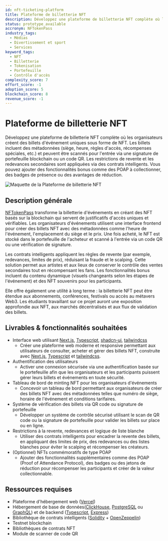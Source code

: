 ```yaml
---
id: nft-ticketing-platform
title: Plateforme de billetterie NFT
description: Développez une plateforme de billetterie NFT complète où les organisateurs créent des billets d'événement uniques sous forme de NFT. Les billets incluent des métadonnées (siège, heure, règles d'accès, récompenses spéciales, etc.) et peuvent être scannés pour l'entrée via une signature de portefeuille blockchain ou un code QR. Les restrictions de revente et les redevances secondaires sont appliquées via des contrats intelligents. Vous pouvez ajouter des fonctionnalités bonus comme des POAP à collectionner, des badges de présence ou des avantages de réduction.
status: prototype_available
accronym: NFTokenPass
industry_tags:
  - Médias
  - Divertissement et sport
  - Services
keyword_tags:
  - NFT
  - Billetterie
  - Tokenisation
  - Portefeuille
  - Contrôle d'accès
complexity_score: 7
effort_score: -1
adoption_score: 5
blockchain_score: 8
revenue_score: -1
---
```


# Plateforme de billetterie NFT

Développez une plateforme de billetterie NFT complète où les organisateurs créent des billets d'événement uniques sous forme de NFT. Les billets incluent des métadonnées (siège, heure, règles d'accès, récompenses spéciales, etc.) et peuvent être scannés pour l'entrée via une signature de portefeuille blockchain ou un code QR. Les restrictions de revente et les redevances secondaires sont appliquées via des contrats intelligents. Vous pouvez ajouter des fonctionnalités bonus comme des POAP à collectionner, des badges de présence ou des avantages de réduction.

![Maquette de la Plateforme de billetterie NFT](/images/project/nft-ticketing-platform.jpg)

## Description générale

[NFTokenPass](https://nftokenpass.monark.io) transforme la billetterie d'événements en créant des NFT basés sur la blockchain qui servent de justificatifs d'accès uniques et vérifiables. Les organisateurs d'événements utilisent une interface frontend pour créer des billets NFT avec des métadonnées comme l'heure de l'événement, l'emplacement du siège et le prix. Une fois acheté, le NFT est stocké dans le portefeuille de l'acheteur et scanné à l'entrée via un code QR ou une vérification de signature.

Les contrats intelligents appliquent les règles de revente (par exemple, redevances, limites de prix), réduisant la fraude et le scalping. Cette solution permet aux artistes et aux lieux de conserver le contrôle des ventes secondaires tout en récompensant les fans. Les fonctionnalités bonus incluent du contenu dynamique (visuels changeants selon les étapes de l'événement) et des NFT souvenirs pour les participants.

Elle offre également une utilité à long terme : la billetterie NFT peut être étendue aux abonnements, conférences, festivals ou accès au métavers Web3. Les étudiants travaillant sur ce projet auront une exposition approfondie aux NFT, aux marchés décentralisés et aux flux de validation des billets.

## Livrables & fonctionnalités souhaitées

- Interface web utilisant [Next.js](https://nextjs.org/), [Typescript](https://www.typescriptlang.org/), [shadcn-ui](https://ui.shadcn.com/), [tailwindcss](https://tailwindcss.com/)  
   - Créer une plateforme web moderne et responsive permettant aux utilisateurs de consulter, acheter et gérer des billets NFT, construite avec [Next.js](https://nextjs.org/), [Typescript](https://www.typescriptlang.org/) et [tailwindcss](https://tailwindcss.com/).
- Authentification des utilisateurs  
   - Activer une connexion sécurisée via une authentification basée sur le portefeuille afin que les organisateurs et les participants puissent gérer leurs billets et événements en toute sécurité.
- Tableau de bord de minting NFT pour les organisateurs d'événements  
   - Concevoir un tableau de bord permettant aux organisateurs de créer des billets NFT avec des métadonnées telles que numéro de siège, horaire de l'événement et conditions tarifaires.
- Système de vérification des billets via QR code ou signature de portefeuille  
   - Développer un système de contrôle sécurisé utilisant le scan de QR code ou la signature de portefeuille pour valider les billets sur place ou en ligne.
- Restrictions à la revente, redevances et logique de liste blanche  
   - Utiliser des contrats intelligents pour encadrer la revente des billets, en appliquant des limites de prix, des redevances ou des listes blanches pour éviter le scalping et récompenser les créateurs.
- (Optionnel) NFTs commémoratifs de type POAP  
   - Ajouter des fonctionnalités supplémentaires comme des POAP (Proof of Attendance Protocol), des badges ou des jetons de réduction pour récompenser les participants et créer de la valeur collectionnable.


## Ressources requises

- Plateforme d'hébergement web ([Vercel](https://www.vercel.com/))
- Hébergement de base de données([ClickHouse](https://clickhouse.com/), [PostgreSQL](https://www.postgresql.org/) ou [GraphQL](https://graphql.org/)) et de backend ([Typescript](https://www.typescriptlang.org/), [Express](https://expressjs.com/))
- Bibliothèque de contrats intelligents ([Solidity](https://soliditylang.org/) + [OpenZeppelin](https://www.openzeppelin.com/))
- Testnet blockchain
- Bibliothèques de contrats NFT
- Module de scanner de code QR